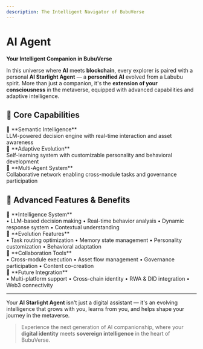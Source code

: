 ```yaml
---
description: The Intelligent Navigator of BubuVerse
---
```


# AI Agent

<div style={{
  background: 'linear-gradient(135deg, rgba(251, 191, 36, 0.08), rgba(245, 158, 11, 0.08))',
  border: '1px solid rgba(251, 191, 36, 0.15)',
  borderRadius: '16px',
  padding: '32px 28px',
  marginTop: '24px',
  marginBottom: '32px'
}}>

**Your Intelligent Companion in BubuVerse**

In this universe where **AI** meets **blockchain**, every explorer is paired with a personal **AI Starlight Agent** — a **personified AI** evolved from a Labubu spirit. More than just a companion, it's the **extension of your consciousness** in the metaverse, equipped with advanced capabilities and adaptive intelligence.

</div>

## 🌟 Core Capabilities

<div style={{ 
  display: 'grid', 
  gridTemplateColumns: 'repeat(auto-fit, minmax(280px, 1fr))', 
  gap: '16px', 
  margin: '24px 0' 
}}>

<div style={{
  background: 'rgba(251, 191, 36, 0.03)',
  border: '1px solid rgba(251, 191, 36, 0.1)',
  borderRadius: '12px',
  padding: '20px',
  transition: 'all 0.3s ease'
}}>
  <div style={{ fontSize: '18px', marginBottom: '8px' }}>🌌 **Semantic Intelligence**</div>
  <div style={{ fontSize: '14px', opacity: '0.8' }}>LLM-powered decision engine with real-time interaction and asset awareness</div>
</div>

<div style={{
  background: 'rgba(251, 191, 36, 0.03)',
  border: '1px solid rgba(251, 191, 36, 0.1)',
  borderRadius: '12px',
  padding: '20px',
  transition: 'all 0.3s ease'
}}>
  <div style={{ fontSize: '18px', marginBottom: '8px' }}>🧭 **Adaptive Evolution**</div>
  <div style={{ fontSize: '14px', opacity: '0.8' }}>Self-learning system with customizable personality and behavioral development</div>
</div>

<div style={{
  background: 'rgba(251, 191, 36, 0.03)',
  border: '1px solid rgba(251, 191, 36, 0.1)',
  borderRadius: '12px',
  padding: '20px',
  transition: 'all 0.3s ease'
}}>
  <div style={{ fontSize: '18px', marginBottom: '8px' }}>🔗 **Multi-Agent System**</div>
  <div style={{ fontSize: '14px', opacity: '0.8' }}>Collaborative network enabling cross-module tasks and governance participation</div>
</div>

</div>

## 🎯 Advanced Features & Benefits

<div style={{ 
  display: 'grid', 
  gridTemplateColumns: 'repeat(auto-fit, minmax(300px, 1fr))', 
  gap: '16px', 
  margin: '24px 0' 
}}>

<div style={{
  background: 'rgba(251, 191, 36, 0.03)',
  border: '1px solid rgba(251, 191, 36, 0.1)',
  borderRadius: '12px',
  padding: '20px',
  transition: 'all 0.3s ease'
}}>
  <div style={{ fontSize: '20px', marginBottom: '8px' }}>🧠 **Intelligence System**</div>
  <div style={{ fontSize: '14px', opacity: '0.8' }}>
    • LLM-based decision making
    • Real-time behavior analysis
    • Dynamic response system
    • Contextual understanding
  </div>
</div>

<div style={{
  background: 'rgba(251, 191, 36, 0.03)',
  border: '1px solid rgba(251, 191, 36, 0.1)',
  borderRadius: '12px',
  padding: '20px',
  transition: 'all 0.3s ease'
}}>
  <div style={{ fontSize: '20px', marginBottom: '8px' }}>🔄 **Evolution Features**</div>
  <div style={{ fontSize: '14px', opacity: '0.8' }}>
    • Task routing optimization
    • Memory state management
    • Personality customization
    • Behavioral adaptation
  </div>
</div>

<div style={{
  background: 'rgba(251, 191, 36, 0.03)',
  border: '1px solid rgba(251, 191, 36, 0.1)',
  borderRadius: '12px',
  padding: '20px',
  transition: 'all 0.3s ease'
}}>
  <div style={{ fontSize: '20px', marginBottom: '8px' }}>🤝 **Collaboration Tools**</div>
  <div style={{ fontSize: '14px', opacity: '0.8' }}>
    • Cross-module execution
    • Asset flow management
    • Governance participation
    • Content co-creation
  </div>
</div>

<div style={{
  background: 'rgba(251, 191, 36, 0.03)',
  border: '1px solid rgba(251, 191, 36, 0.1)',
  borderRadius: '12px',
  padding: '20px',
  transition: 'all 0.3s ease'
}}>
  <div style={{ fontSize: '20px', marginBottom: '8px' }}>🔮 **Future Integration**</div>
  <div style={{ fontSize: '14px', opacity: '0.8' }}>
    • Multi-platform support
    • Cross-chain identity
    • RWA & DID integration
    • Web3 connectivity
  </div>
</div>

</div>

***

<div style={{
  background: 'linear-gradient(135deg, rgba(251, 191, 36, 0.05), rgba(245, 158, 11, 0.05))',
  borderLeft: '4px solid rgba(251, 191, 36, 0.4)',
  padding: '20px 24px',
  borderRadius: '0 12px 12px 0',
  margin: '24px 0'
}}>

Your **AI Starlight Agent** isn't just a digital assistant — it's an evolving intelligence that grows with you, learns from you, and helps shape your journey in the metaverse.

> Experience the next generation of AI companionship, where your **digital identity** meets **sovereign intelligence** in the heart of BubuVerse.

</div>